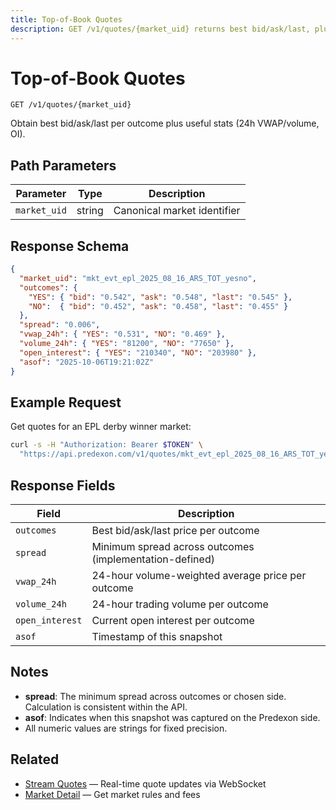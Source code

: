 ```yaml
---
title: Top-of-Book Quotes
description: GET /v1/quotes/{market_uid} returns best bid/ask/last, plus 24h stats and open interest per outcome.
---
```


# Top-of-Book Quotes

```
GET /v1/quotes/{market_uid}
```

Obtain best bid/ask/last per outcome plus useful stats (24h VWAP/volume, OI).

## Path Parameters

| Parameter | Type | Description |
|-----------|------|-------------|
| `market_uid` | string | Canonical market identifier |

## Response Schema

```json
{
  "market_uid": "mkt_evt_epl_2025_08_16_ARS_TOT_yesno",
  "outcomes": {
    "YES": { "bid": "0.542", "ask": "0.548", "last": "0.545" },
    "NO":  { "bid": "0.452", "ask": "0.458", "last": "0.455" }
  },
  "spread": "0.006",
  "vwap_24h": { "YES": "0.531", "NO": "0.469" },
  "volume_24h": { "YES": "81200", "NO": "77650" },
  "open_interest": { "YES": "210340", "NO": "203980" },
  "asof": "2025-10-06T19:21:02Z"
}
```

## Example Request

Get quotes for an EPL derby winner market:

```bash
curl -s -H "Authorization: Bearer $TOKEN" \
  "https://api.predexon.com/v1/quotes/mkt_evt_epl_2025_08_16_ARS_TOT_yesno"
```

## Response Fields

| Field | Description |
|-------|-------------|
| `outcomes` | Best bid/ask/last price per outcome |
| `spread` | Minimum spread across outcomes (implementation-defined) |
| `vwap_24h` | 24-hour volume-weighted average price per outcome |
| `volume_24h` | 24-hour trading volume per outcome |
| `open_interest` | Current open interest per outcome |
| `asof` | Timestamp of this snapshot |

## Notes

- **spread**: The minimum spread across outcomes or chosen side. Calculation is consistent within the API.
- **asof**: Indicates when this snapshot was captured on the Predexon side.
- All numeric values are strings for fixed precision.

## Related

- [Stream Quotes](/pages/live-data/stream-quotes) — Real-time quote updates via WebSocket
- [Market Detail](/pages/discovery/market-detail) — Get market rules and fees
